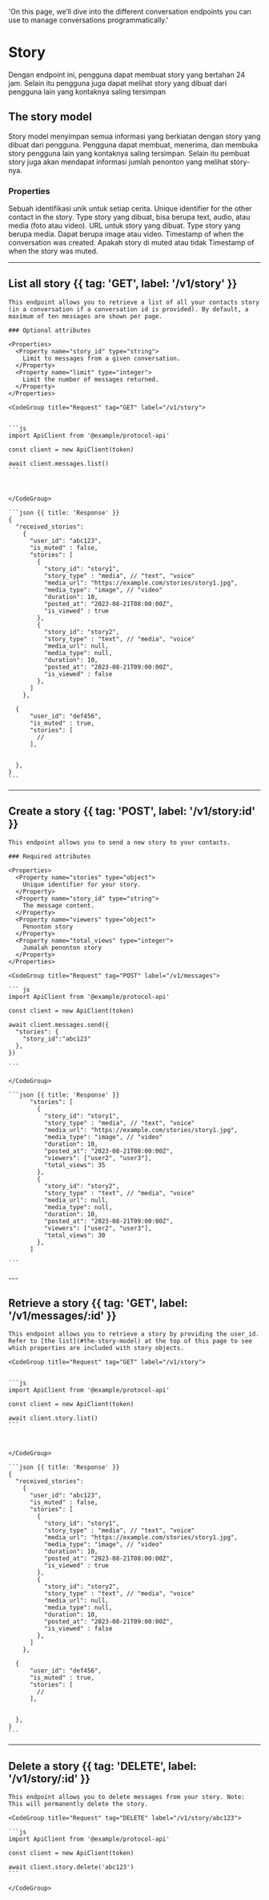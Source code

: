   'On this page, we’ll dive into the different conversation endpoints you can use to manage conversations programmatically.'

# Story

Dengan endpoint ini, pengguna dapat membuat story yang bertahan 24 jam. Selain itu pengguna juga dapat melihat story yang dibuat dari pengguna lain yang kontaknya saling tersimpan

## The story model

Story model menyimpan semua informasi yang berkiatan dengan story yang dibuat dari pengguna. Pengguna dapat membuat, menerima, dan membuka story pengguna lain yang kontaknya saling tersimpan. Selain itu pembuat story juga akan mendapat informasi jumlah penonton yang melihat story-nya.

### Properties

<Properties>
  <Property name="id" type="string">
     Sebuah identifikasi unik untuk setiap cerita.
  </Property>
  <Property name="contact_id" type="string">
    Unique identifier for the other contact in the story.
  </Property>
  <Property name="story_type" type="string">
    Type story yang dibuat, bisa berupa text, audio, atau media (foto atau video).
  </Property>
  <Property name="media_url" type="string">
    URL untuk story yang dibuat.
  </Property>
  <Property name="media_tyoe" type="string">
    Type story yang berupa media. Dapat berupa image atau video.
  </Property>
  <Property name="created_at" type="timestamp">
    Timestamp of when the conversation was created.
  </Property>
  <Property name="is_muted" type="boolean">
    Apakah story di muted atau tidak
  </Property>
  <Property name="muted_at" type="timestamp">
    Timestamp of when the story was muted.
  </Property>

</Properties>

---

## List all story {{ tag: 'GET', label: '/v1/story' }}

<Row>
  <Col>

    This endpoint allows you to retrieve a list of all your contacts story (in a conversation if a conversation id is provided). By default, a maximum of ten messages are shown per page.

    ### Optional attributes

    <Properties>
      <Property name="story_id" type="string">
        Limit to messages from a given conversation.
      </Property>
      <Property name="limit" type="integer">
        Limit the number of messages returned.
      </Property>
    </Properties>

  </Col>
  <Col sticky>

    <CodeGroup title="Request" tag="GET" label="/v1/story">


    ```js
    import ApiClient from '@example/protocol-api'

    const client = new ApiClient(token)

    await client.messages.list()
    ```



    </CodeGroup>

    ```json {{ title: 'Response' }}
    {
      "received_stories":
        {
          "user_id": "abc123",
          "is_muted" : false,
          "stories": [
            {
              "story_id": "story1",
              "story_type" : "media", // "text", "voice"
              "media_url": "https://example.com/stories/story1.jpg",
              "media_type": "image", // "video"
              "duration": 10,
              "posted_at": "2023-08-21T08:00:00Z",
              "is_viewed" : true
            },
            {
              "story_id": "story2",
              "story_type" : "text", // "media", "voice"
              "media_url": null,
              "media_type": null,
              "duration": 10,
              "posted_at": "2023-08-21T09:00:00Z",
              "is_viewed" : false
            },
          ]
        },

      {
          "user_id": "def456",
          "is_muted" : true,
          "stories": [
            //
          ],


      },
    }
    ```

  </Col>
</Row>

---
## Create a story {{ tag: 'POST', label: '/v1/story:id' }}

<Row>
  <Col>

    This endpoint allows you to send a new story to your contacts.

    ### Required attributes

    <Properties>
      <Property name="stories" type="object">
        Unique identifier for your story.
      </Property>
      <Property name="story_id" type="string">
        The message content.
      </Property>
      <Property name="viewers" type="object">
        Penonton story
      </Property>
      <Property name="total_views" type="integer">
        Jumalah penonton story
      </Property>
    </Properties>

  </Col>
  <Col sticky>

    <CodeGroup title="Request" tag="POST" label="/v1/messages">

    ``` js
    import ApiClient from '@example/protocol-api'

    const client = new ApiClient(token)

    await client.messages.send({
      "stories": {
        "story_id":"abc123"
      },
    })

    ```

    </CodeGroup>

    ```json {{ title: 'Response' }}
          "stories": [
            {
              "story_id": "story1",
              "story_type" : "media", // "text", "voice"
              "media_url": "https://example.com/stories/story1.jpg",
              "media_type": "image", // "video"
              "duration": 10,
              "posted_at": "2023-08-21T08:00:00Z",
              "viewers": ["user2", "user3"],
              "total_views": 35
            },
            {
              "story_id": "story2",
              "story_type" : "text", // "media", "voice"
              "media_url": null,
              "media_type": null,
              "duration": 10,
              "posted_at": "2023-08-21T09:00:00Z",
              "viewers": ["user2", "user3"],
              "total_views": 30
            },
          ]

    ```

  </Col>
</Row>
---

## Retrieve a story {{ tag: 'GET', label: '/v1/messages/:id' }}

<Row>
  <Col>

    This endpoint allows you to retrieve a story by providing the user_id. Refer to [the list](#the-story-model) at the top of this page to see which properties are included with story objects.

  </Col>
  <Col sticky>

    <CodeGroup title="Request" tag="GET" label="/v1/story">


    ```js
    import ApiClient from '@example/protocol-api'

    const client = new ApiClient(token)

    await client.story.list()
    ```



    </CodeGroup>

    ```json {{ title: 'Response' }}
    {
      "received_stories":
        {
          "user_id": "abc123",
          "is_muted" : false,
          "stories": [
            {
              "story_id": "story1",
              "story_type" : "media", // "text", "voice"
              "media_url": "https://example.com/stories/story1.jpg",
              "media_type": "image", // "video"
              "duration": 10,
              "posted_at": "2023-08-21T08:00:00Z",
              "is_viewed" : true
            },
            {
              "story_id": "story2",
              "story_type" : "text", // "media", "voice"
              "media_url": null,
              "media_type": null,
              "duration": 10,
              "posted_at": "2023-08-21T09:00:00Z",
              "is_viewed" : false
            },
          ]
        },

      {
          "user_id": "def456",
          "is_muted" : true,
          "stories": [
            //
          ],


      },
    }
    ```

  </Col>
</Row>

---

## Delete a story {{ tag: 'DELETE', label: '/v1/story/:id' }}

<Row>
  <Col>

    This endpoint allows you to delete messages from your story. Note: This will permanently delete the story.

  </Col>
  <Col sticky>

    <CodeGroup title="Request" tag="DELETE" label="/v1/story/abc123">

    ```js
    import ApiClient from '@example/protocol-api'

    const client = new ApiClient(token)

    await client.story.delete('abc123')
    ```

    </CodeGroup>

  </Col>
</Row>

